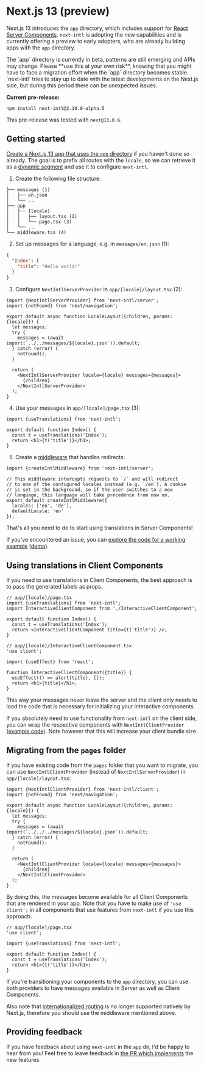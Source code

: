 
# Next.js 13 (preview)

Next.js 13 introduces the `app` directory, which includes support for [React Server Components](https://beta.nextjs.org/docs/rendering/server-and-client-components). `next-intl` is adopting the new capabilities and is currently offering a preview to early adopters, who are already building apps with the `app` directory.

<Callout>
  The `app` directory is currently in beta, patterns are still emerging and APIs
  may change. Please **use this at your own risk**, knowing that you might have
  to face a migration effort when the `app` directory becomes stable.
  `next-intl` tries to stay up to date with the latest developments on the
  Next.js side, but during this period there can be unexpected issues.
</Callout>

**Current pre-release:**

```
npm install next-intl@2.10.0-alpha.5
```

This pre-release was tested with `next@13.0.6`.

## Getting started

[Create a Next.js 13 app that uses the `app` directory](https://beta.nextjs.org/docs/installation) if you haven't done so already. The goal is to prefix all routes with the `locale`, so we can retrieve it as a [dynamic segment](https://beta.nextjs.org/docs/routing/defining-routes#dynamic-segments) and use it to configure `next-intl`.

1. Create the following file structure:

```
├── messages (1)
│   ├── en.json
│   └── ...
├── app
│   ├── [locale]
│   │   ├── layout.tsx (2)
│   │   └── page.tsx (3)
│   └── ...
└── middleware.tsx (4)
```

2. Set up messages for a language, e.g. in `messages/en.json` (1):

```json
{
  "Index": {
    "title": "Hello world!"
  }
}
```

3. Configure `NextIntlServerProvider` in `app/[locale]/layout.tsx` (2):

```tsx
import {NextIntlServerProvider} from 'next-intl/server';
import {notFound} from 'next/navigation';

export default async function LocaleLayout({children, params: {locale}}) {
  let messages;
  try {
    messages = (await import(`../../messages/${locale}.json`)).default;
  } catch (error) {
    notFound();
  }

  return (
    <NextIntlServerProvider locale={locale} messages={messages}>
      {children}
    </NextIntlServerProvider>
  );
}
```

4. Use your messages in `app/[locale]/page.tsx` (3):

```tsx
import {useTranslations} from 'next-intl';

export default function Index() {
  const t = useTranslations('Index');
  return <h1>{t('title')}</h1>;
}
```

5. Create a [middleware](https://nextjs.org/docs/advanced-features/middleware) that handles redirects:

```tsx
import {createIntlMiddleware} from 'next-intl/server';

// This middleware intercepts requests to `/` and will redirect
// to one of the configured locales instead (e.g. `/en`). A cookie
// is set in the background, so if the user switches to a new
// language, this language will take precedence from now on.
export default createIntlMiddleware({
  locales: ['en', 'de'],
  defaultLocale: 'en'
});
```

That's all you need to do to start using translations in Server Components!

If you've encountered an issue, you can [explore the code for a working example](https://github.com/amannn/next-intl/tree/feat/next-13-rsc/packages/example-next-13) ([demo](https://csb-k2ien9-7ytkomg4x-amann.vercel.app/en)).

## Using translations in Client Components

If you need to use translations in Client Components, the best approach is to pass the generated labels as props.

```tsx
// app/[locale]/page.tsx
import {useTranslations} from 'next-intl';
import InteractiveClientComponent from './InteractiveClientComponent';

export default function Index() {
  const t = useTranslations('Index');
  return <InteractiveClientComponent title={t('title')} />;
}
```

```tsx
// app/[locale]/InteractiveClientComponent.tsx
'use client';

import {useEffect} from 'react';

function InteractiveClientComponent({title}) {
  useEffect(() => alert(title), []);
  return <h1>{title}</h1>;
}
```

This way your messages never leave the server and the client only needs to load the code that is necessary for initializing your interactive components.

If you absolutely need to use functionality from `next-intl` on the client side, you can wrap the respective components with `NextIntlClientProvider` ([example code](https://github.com/amannn/next-intl/blob/feat/next-13-rsc/packages/example-next-13-advanced/src/components/client/02-MessagesOnClientCounter/Counter.tsx)). Note however that this will increase your client bundle size.

## Migrating from the `pages` folder

If you have existing code from the `pages` folder that you want to migrate, you can use `NextIntlClientProvider` (instead of `NextIntlServerProvider`) in `app/[locale]/layout.tsx`:

```tsx
import {NextIntlClientProvider} from 'next-intl/client';
import {notFound} from 'next/navigation';

export default async function LocaleLayout({children, params: {locale}}) {
  let messages;
  try {
    messages = (await import(`../../../messages/${locale}.json`)).default;
  } catch (error) {
    notFound();
  }

  return (
    <NextIntlClientProvider locale={locale} messages={messages}>
      {children}
    </NextIntlClientProvider>
  );
}
```

By doing this, the messages become available for all Client Components that are rendered in your app. Note that you have to make use of `'use client';` in all components that use features from `next-intl` if you use this approach.

```tsx
// app/[locale]/page.tsx
'use client';

import {useTranslations} from 'next-intl';

export default function Index() {
  const t = useTranslations('Index');
  return <h1>{t('title')}</h1>;
}
```

If you're transitioning your components to the `app` directory, you can use both providers to have messages available in Server as well as Client Components.

Also note that [internationalized routing](https://nextjs.org/docs/advanced-features/i18n-routing) is no longer supported natively by Next.js, therefore you should use the middleware mentioned above.

## Providing feedback

If you have feedback about using `next-intl` in the `app` dir, I'd be happy to hear from you! Feel free to leave feedback in [the PR which implements](https://github.com/amannn/next-intl/pull/149) the new features.
